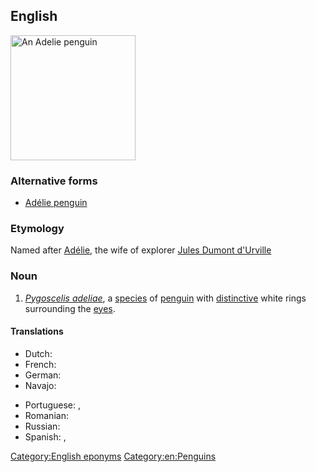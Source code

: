 {{also|Adélie penguin}}
==English==
{{wikipedia}}
[[Image:Adelie Penguin.jpg|200px|thumb|right|An Adelie penguin]]
{{wikispecies|Pygoscelis adeliae}}

===Alternative forms===
* [[Adélie penguin]]

===Etymology===
Named after [[Adélie]], the wife of explorer [[w:Jules Dumont d'Urville|Jules Dumont d'Urville]]

===Noun===
{{en-noun}}

# ''[[Pygoscelis adeliae]]'', a [[species]] of [[penguin]] with [[distinctive]] white rings surrounding the [[eye]]s.

====Translations====
{{trans-top|Pygoscelis adeliae}}
* Dutch: {{t|nl|adéliepinguïn|m}}
* French: {{t+|fr|manchot Adélie|m}}
* German: {{t+|de|Adeliepinguin|m}}
* Navajo: {{t|nv|tsídii naʼałkʼaiʼí bikeeʼ dinilchíʼígíí}}
{{trans-mid}}
* Portuguese: {{t|pt|pinguim-de-adélia|m}}, {{t|pt|pinguim-adélia|m}}
* Romanian: {{t|ro|pinguinul Adelie|m}}
* Russian: {{t|ru|пингви́н Адели́|m}}
* Spanish: {{t|es|pingüino adelaida|m}}, {{t|es|pingüino de Adelia|m}}
{{trans-bottom}}

[[Category:English eponyms]]
[[Category:en:Penguins]]